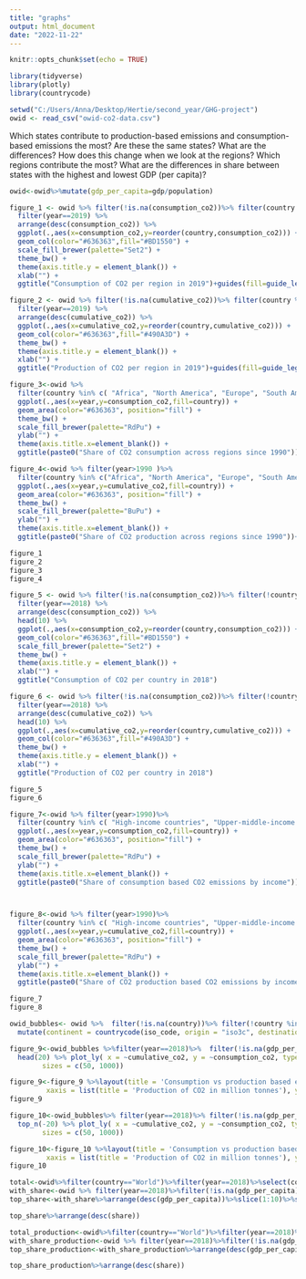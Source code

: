 ```yaml
---
title: "graphs"
output: html_document
date: "2022-11-22"
---
```


```r
knitr::opts_chunk$set(echo = TRUE)
```

```r
library(tidyverse)
library(plotly)
library(countrycode)
```

```r
setwd("C:/Users/Anna/Desktop/Hertie/second_year/GHG-project")
owid <- read_csv("owid-co2-data.csv")
```

Which states contribute to production-based emissions and consumption-based emissions the most? Are these the same states? What are the differences?
How does this change when we look at the regions? Which regions contribute the most? 
What are the differences in share between states with the highest and lowest GDP (per capita)?

```r
owid<-owid%>%mutate(gdp_per_capita=gdp/population)
```

```r
figure_1 <- owid %>% filter(!is.na(consumption_co2))%>% filter(country %in% c("World", "Africa", "North America", "Europe (excl. EU-28)", "South America", "Asia", "Australia", "Asia (excl. China & India)", "European Union (28)", "North America (excl. USA)", "Oceania"))%>%
  filter(year==2019) %>% 
  arrange(desc(consumption_co2)) %>% 
  ggplot(.,aes(x=consumption_co2,y=reorder(country,consumption_co2))) +
  geom_col(color="#636363",fill="#BD1550") +
  scale_fill_brewer(palette="Set2") +
  theme_bw() +
  theme(axis.title.y = element_blank()) +
  xlab("") +
  ggtitle("Consumption of CO2 per region in 2019")+guides(fill=guide_legend(title=" "))
```

```r
figure_2 <- owid %>% filter(!is.na(cumulative_co2))%>% filter(country %in% c("World", "Africa", "North America", "Europe (excl. EU-28)", "South America", "Asia", "Australia", "Asia (excl. China & India)", "European Union (28)", "North America (excl. USA)", "Oceania"))%>%
  filter(year==2019) %>% 
  arrange(desc(cumulative_co2)) %>% 
  ggplot(.,aes(x=cumulative_co2,y=reorder(country,cumulative_co2))) +
  geom_col(color="#636363",fill="#490A3D") +
  theme_bw() +
  theme(axis.title.y = element_blank()) +
  xlab("") +
  ggtitle("Production of CO2 per region in 2019")+guides(fill=guide_legend(title=" "))
```

```r
figure_3<-owid %>% 
  filter(country %in% c( "Africa", "North America", "Europe", "South America", "Asia", "Australia", "Asia (excl. China & India)", "North America (excl. USA)", "Oceania")) %>% 
  ggplot(.,aes(x=year,y=consumption_co2,fill=country)) +
  geom_area(color="#636363", position="fill") +
  theme_bw() +
  scale_fill_brewer(palette="RdPu") +
  ylab("") +
  theme(axis.title.x=element_blank()) +
  ggtitle(paste0("Share of CO2 consumption across regions since 1990"))+guides(fill=guide_legend(title=" "))
```

```r

figure_4<-owid %>% filter(year>1990 )%>%
  filter(country %in% c("Africa", "North America", "Europe", "South America", "Asia", "Australia", "Asia (excl. China & India)", "North America (excl. USA)", "Oceania")) %>% 
  ggplot(.,aes(x=year,y=cumulative_co2,fill=country)) +
  geom_area(color="#636363", position="fill") +
  theme_bw() +
  scale_fill_brewer(palette="BuPu") +
  ylab("") +
  theme(axis.title.x=element_blank()) +
  ggtitle(paste0("Share of CO2 production across regions since 1990"))+guides(fill=guide_legend(title=" "))
```

```r
figure_1
figure_2
figure_3
figure_4

```


```r
figure_5 <- owid %>% filter(!is.na(consumption_co2))%>% filter(!country %in% c("World", "Africa", "North America", "Europe (excl. EU-28)", "South America", "Asia", "Australia", "Asia (excl. China & India)", "European Union (28)", "Europe","Europe (excl. EU-27)", "European Union (27)", "High-income countries", "Upper-middle-income countries", "Lower-middle-income countries", "North America (excl. USA)","Oceania" ))%>%
  filter(year==2018) %>% 
  arrange(desc(consumption_co2)) %>% 
  head(10) %>% 
  ggplot(.,aes(x=consumption_co2,y=reorder(country,consumption_co2))) +
  geom_col(color="#636363",fill="#BD1550") +
  scale_fill_brewer(palette="Set2") +
  theme_bw() +
  theme(axis.title.y = element_blank()) +
  xlab("") +
  ggtitle("Consumption of CO2 per country in 2018")
```

```r
figure_6 <- owid %>% filter(!is.na(consumption_co2))%>% filter(!country %in% c("World", "Africa", "North America", "Europe (excl. EU-28)", "South America", "Asia", "Australia", "Asia (excl. China & India)", "European Union (28)", "Europe","Europe (excl. EU-27)", "European Union (27)", "High-income countries", "Upper-middle-income countries", "Lower-middle-income countries", "North America (excl. USA)",  "Oceania" ))%>%
  filter(year==2018) %>% 
  arrange(desc(cumulative_co2)) %>% 
  head(10) %>% 
  ggplot(.,aes(x=cumulative_co2,y=reorder(country,cumulative_co2))) +
  geom_col(color="#636363",fill="#490A3D") +
  theme_bw() +
  theme(axis.title.y = element_blank()) +
  xlab("") +
  ggtitle("Production of CO2 per country in 2018")
```


```r
figure_5
figure_6

```

```r
figure_7<-owid %>% filter(year>1990)%>%
  filter(country %in% c( "High-income countries", "Upper-middle-income countries", "Lower-middle-income countries", "Low-income countries")) %>% 
  ggplot(.,aes(x=year,y=consumption_co2,fill=country)) +
  geom_area(color="#636363", position="fill") +
  theme_bw() +
  scale_fill_brewer(palette="RdPu") +
  ylab("") +
  theme(axis.title.x=element_blank()) +
  ggtitle(paste0("Share of consumption based CO2 emissions by income"))+guides(fill=guide_legend(title=" "))



figure_8<-owid %>% filter(year>1990)%>%
  filter(country %in% c( "High-income countries", "Upper-middle-income countries", "Lower-middle-income countries", "Low-income countries")) %>% 
  ggplot(.,aes(x=year,y=cumulative_co2,fill=country)) +
  geom_area(color="#636363", position="fill") +
  theme_bw() +
  scale_fill_brewer(palette="RdPu") +
  ylab("") +
  theme(axis.title.x=element_blank()) +
  ggtitle(paste0("Share of CO2 production based CO2 emissions by income"))+guides(fill=guide_legend(title=" "))
```

```r
figure_7
figure_8
```

```r
owid_bubbles<- owid %>%  filter(!is.na(country))%>% filter(!country %in% c("World", "Africa", "North America", "Europe (excl. EU-28)", "South America", "Asia","Asia (excl. China & India)", "European Union (28)", "Europe","Europe (excl. EU-27)", "European Union (27)", "High-income countries", "Upper-middle-income countries", "Lower-middle-income countries", "North America (excl. USA)", "Oceania", "International transport", "Kuwaiti Oil Fires"))%>%
  mutate(continent = countrycode(iso_code, origin = "iso3c", destination = "continent"))

```

```r
figure_9<-owid_bubbles %>%filter(year==2018)%>%  filter(!is.na(gdp_per_capita)&!is.na(cumulative_co2)&!is.na(consumption_co2))%>%arrange(desc(gdp_per_capita)) %>% 
  head(20) %>% plot_ly( x = ~cumulative_co2, y = ~consumption_co2, type = 'scatter', mode = 'markers', size = ~gdp_per_capita, color = ~country, colors = 'Paired',
        sizes = c(50, 1000))

figure_9<-figure_9 %>%layout(title = 'Consumption vs production based emissions (top 20 by GDP per capita)',
         xaxis = list(title = 'Production of CO2 in million tonnes'), yaxis = list(title = 'Consumption of CO2 in million tonnes'))
figure_9
```



```r
figure_10<-owid_bubbles%>% filter(year==2018)%>% filter(!is.na(gdp_per_capita)&!is.na(cumulative_co2)&!is.na(consumption_co2))%>% arrange(desc(gdp_per_capita)) %>% 
  top_n(-20) %>% plot_ly( x = ~cumulative_co2, y = ~consumption_co2, type = 'scatter', mode = 'markers', size = ~gdp_per_capita, color = ~country, colors = 'Paired',
        sizes = c(50, 1000))

figure_10<-figure_10 %>%layout(title = 'Consumption vs production based emissions (bottom 20 by GDP per capita)',
         xaxis = list(title = 'Production of CO2 in million tonnes'), yaxis = list(title = 'Consumption of CO2 in million tonnes'))
figure_10
```

```r

total<-owid%>%filter(country=="World")%>%filter(year==2018)%>%select(consumption_co2)
with_share<-owid %>% filter(year==2018)%>%filter(!is.na(gdp_per_capita))%>%mutate(share=(consumption_co2/36646.14)*100)
top_share<-with_share%>%arrange(desc(gdp_per_capita))%>%slice(1:10)%>%select(country, share)

top_share%>%arrange(desc(share))
```


```r

total_production<-owid%>%filter(country=="World")%>%filter(year==2018)%>%select(cumulative_co2)
with_share_production<-owid %>% filter(year==2018)%>%filter(!is.na(gdp_per_capita))%>%mutate(share=(cumulative_co2/1625014)*100)
top_share_production<-with_share_production%>%arrange(desc(gdp_per_capita))%>%slice(1:10)%>%select(country, share)

top_share_production%>%arrange(desc(share))
```


